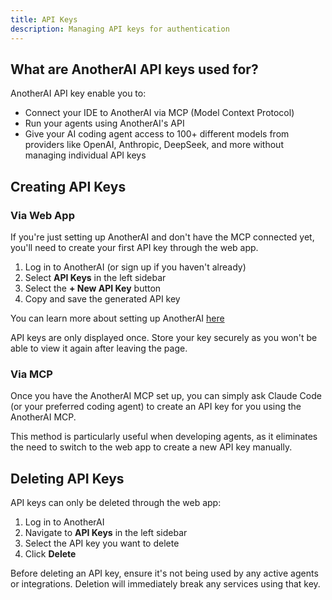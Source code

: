 ```yaml
---
title: API Keys
description: Managing API keys for authentication
---
```


## What are AnotherAI API keys used for?

AnotherAI API key enable you to:

- Connect your IDE to AnotherAI via MCP (Model Context Protocol)
- Run your agents using AnotherAI's API
- Give your AI coding agent access to 100+ different models from providers like OpenAI, Anthropic, DeepSeek, and more without managing individual API keys

## Creating API Keys

### Via Web App

If you're just setting up AnotherAI and don't have the MCP connected yet, you'll need to create your first API key through the web app.

1. Log in to AnotherAI (or sign up if you haven't already)
2. Select **API Keys** in the left sidebar
3. Select the **+ New API Key** button
4. Copy and save the generated API key

You can learn more about setting up AnotherAI [here](/#get-started)

<Callout type="warning">
  API keys are only displayed once. Store your key securely as you won't be able to view it again after leaving the
  page.
</Callout>

### Via MCP

Once you have the AnotherAI MCP set up, you can simply ask Claude Code (or your preferred coding agent) to create an API key for you using the AnotherAI MCP.

This method is particularly useful when developing agents, as it eliminates the need to switch to the web app to create a new API key manually.

## Deleting API Keys

API keys can only be deleted through the web app:

1. Log in to AnotherAI
2. Navigate to **API Keys** in the left sidebar
3. Select the API key you want to delete
4. Click **Delete**

<Callout type="warning">
  Before deleting an API key, ensure it's not being used by any active agents or integrations. Deletion will immediately
  break any services using that key.
</Callout>
